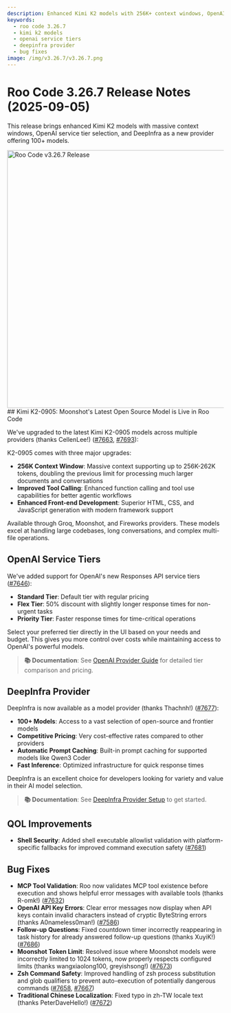 ```yaml
---
description: Enhanced Kimi K2 models with 256K+ context windows, OpenAI service tiers for flexible pricing, and DeepInfra as a new provider with 100+ models.
keywords:
  - roo code 3.26.7
  - kimi k2 models
  - openai service tiers
  - deepinfra provider
  - bug fixes
image: /img/v3.26.7/v3.26.7.png
---
```


# Roo Code 3.26.7 Release Notes (2025-09-05)

This release brings enhanced Kimi K2 models with massive context windows, OpenAI service tier selection, and DeepInfra as a new provider offering 100+ models.

<img src="/img/v3.26.7/v3.26.7.png" alt="Roo Code v3.26.7 Release" width="600" />
## Kimi K2-0905: Moonshot's Latest Open Source Model is Live in Roo Code

We've upgraded to the latest Kimi K2-0905 models across multiple providers (thanks CellenLee!) ([#7663](https://github.com/RooCodeInc/Roo-Code/pull/7663), [#7693](https://github.com/RooCodeInc/Roo-Code/pull/7693)):

K2-0905 comes with three major upgrades:
- **256K Context Window**: Massive context supporting up to 256K-262K tokens, doubling the previous limit for processing much larger documents and conversations
- **Improved Tool Calling**: Enhanced function calling and tool use capabilities for better agentic workflows
- **Enhanced Front-end Development**: Superior HTML, CSS, and JavaScript generation with modern framework support

Available through Groq, Moonshot, and Fireworks providers. These models excel at handling large codebases, long conversations, and complex multi-file operations.

## OpenAI Service Tiers

We've added support for OpenAI's new Responses API service tiers ([#7646](https://github.com/RooCodeInc/Roo-Code/pull/7646)):

- **Standard Tier**: Default tier with regular pricing
- **Flex Tier**: 50% discount with slightly longer response times for non-urgent tasks
- **Priority Tier**: Faster response times for time-critical operations

Select your preferred tier directly in the UI based on your needs and budget. This gives you more control over costs while maintaining access to OpenAI's powerful models.

> **📚 Documentation**: See [OpenAI Provider Guide](/providers/openai) for detailed tier comparison and pricing.

## DeepInfra Provider

DeepInfra is now available as a model provider (thanks Thachnh!) ([#7677](https://github.com/RooCodeInc/Roo-Code/pull/7677)):

- **100+ Models**: Access to a vast selection of open-source and frontier models
- **Competitive Pricing**: Very cost-effective rates compared to other providers
- **Automatic Prompt Caching**: Built-in prompt caching for supported models like Qwen3 Coder
- **Fast Inference**: Optimized infrastructure for quick response times

DeepInfra is an excellent choice for developers looking for variety and value in their AI model selection.

> **📚 Documentation**: See [DeepInfra Provider Setup](/providers/deepinfra) to get started.

## QOL Improvements

* **Shell Security**: Added shell executable allowlist validation with platform-specific fallbacks for improved command execution safety ([#7681](https://github.com/RooCodeInc/Roo-Code/pull/7681))

## Bug Fixes

* **MCP Tool Validation**: Roo now validates MCP tool existence before execution and shows helpful error messages with available tools (thanks R-omk!) ([#7632](https://github.com/RooCodeInc/Roo-Code/pull/7632))
* **OpenAI API Key Errors**: Clear error messages now display when API keys contain invalid characters instead of cryptic ByteString errors (thanks A0nameless0man!) ([#7586](https://github.com/RooCodeInc/Roo-Code/pull/7586))
* **Follow-up Questions**: Fixed countdown timer incorrectly reappearing in task history for already answered follow-up questions (thanks XuyiK!) ([#7686](https://github.com/RooCodeInc/Roo-Code/pull/7686))
* **Moonshot Token Limit**: Resolved issue where Moonshot models were incorrectly limited to 1024 tokens, now properly respects configured limits (thanks wangxiaolong100, greyishsong!) ([#7673](https://github.com/RooCodeInc/Roo-Code/pull/7673))
* **Zsh Command Safety**: Improved handling of zsh process substitution and glob qualifiers to prevent auto-execution of potentially dangerous commands ([#7658](https://github.com/RooCodeInc/Roo-Code/pull/7658), [#7667](https://github.com/RooCodeInc/Roo-Code/pull/7667))
* **Traditional Chinese Localization**: Fixed typo in zh-TW locale text (thanks PeterDaveHello!) ([#7672](https://github.com/RooCodeInc/Roo-Code/pull/7672))